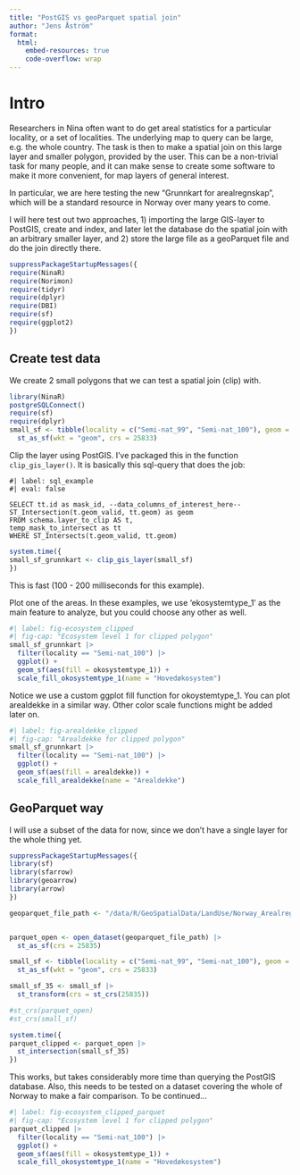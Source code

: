 ```yaml
---
title: "PostGIS vs geoParquet spatial join"
author: "Jens Åström"
format:
  html:
    embed-resources: true
    code-overflow: wrap
---
```


# Intro
Researchers in Nina often want to do get areal statistics for a particular locality, or a set of localities. The underlying map to query can be large, e.g. the whole country. The task is then to make a spatial join on this large layer and smaller polygon, provided by the user. This can be a non-trivial task for many people, and it can make sense to create some software to make it more convenient, for map layers of general interest. 

In particular, we are here testing the new "Grunnkart for arealregnskap", which will be a standard resource in Norway over many years to come.

I will here test out two approaches, 1) importing the large GIS-layer to PostGIS, create and index, and later let the database do the spatial join with an arbitrary smaller layer, and 2) store the large file as a geoParquet file and do the join directly there.


```r
suppressPackageStartupMessages({
require(NinaR)
require(Norimon)
require(tidyr)
require(dplyr)
require(DBI)
require(sf)
require(ggplot2)
})
```

## Create test data
We create 2 small polygons that we can test a spatial join (clip) with.

```r
library(NinaR)
postgreSQLConnect()
require(sf)
require(dplyr)
small_sf <- tibble(locality = c("Semi-nat_99", "Semi-nat_100"), geom = c("POLYGON ((1082500 7775000, 1082500 7775500, 1083000 7775500, 1083000 7775000, 1082500 7775000))", "POLYGON ((1019000 7842500, 1019000 7843000, 1019500 7843000, 1019500 7842500, 1019000 7842500))")) |>
  st_as_sf(wkt = "geom", crs = 25833)
```

Clip the layer using PostGIS. I've packaged this in the function `clip_gis_layer()`. It is basically this sql-query that does the job:

```psql
#| label: sql_example
#| eval: false

SELECT tt.id as mask_id, --data_columns_of_interest_here--
ST_Intersection(t.geom_valid, tt.geom) as geom
FROM schema.layer_to_clip AS t,
temp_mask_to_intersect as tt
WHERE ST_Intersects(t.geom_valid, tt.geom)

```


```r
system.time({
small_sf_grunnkart <- clip_gis_layer(small_sf)
})
```
This is fast (100 - 200 milliseconds for this example).

Plot one of the areas. In these examples, we use 'ekosystemtype_1' as the main feature to analyze, but you could choose any other as well. 

```r
#| label: fig-ecosystem_clipped
#| fig-cap: "Ecosystem level 1 for clipped polygon"
small_sf_grunnkart |>
  filter(locality == "Semi-nat_100") |>  
  ggplot() +
  geom_sf(aes(fill = okosystemtype_1)) +
  scale_fill_okosystemtype_1(name = "Hovedøkosystem")

```

Notice we use a custom ggplot fill function for okoystemtype_1. You can plot arealdekke in a similar way. Other color scale functions might be added later on. 

```r
#| label: fig-arealdekke_clipped
#| fig-cap: "Arealdekke for clipped polygon"
small_sf_grunnkart |>
  filter(locality == "Semi-nat_100") |>  
  ggplot() +
  geom_sf(aes(fill = arealdekke)) +
  scale_fill_arealdekke(name = "Arealdekke")

```



## GeoParquet way
I will use a subset of the data for now, since we don't have a single layer for the whole thing yet.


```r
suppressPackageStartupMessages({
library(sf)
library(sfarrow)
library(geoarrow)
library(arrow)
})
```


```r
geoparquet_file_path <- "/data/R/GeoSpatialData/LandUse/Norway_Arealregnskap/Converted/56_25835_arealregnskap_gdb.parquet"


parquet_open <- open_dataset(geoparquet_file_path) |> 
  st_as_sf(crs = 25835)

```

```r
small_sf <- tibble(locality = c("Semi-nat_99", "Semi-nat_100"), geom = c("POLYGON ((1082500 7775000, 1082500 7775500, 1083000 7775500, 1083000 7775000, 1082500 7775000))", "POLYGON ((1019000 7842500, 1019000 7843000, 1019500 7843000, 1019500 7842500, 1019000 7842500))")) |>
  st_as_sf(wkt = "geom", crs = 25833)

small_sf_35 <- small_sf |> 
  st_transform(crs = st_crs(25835))
```



```r
#st_crs(parquet_open)
#st_crs(small_sf)

system.time({
parquet_clipped <- parquet_open |> 
  st_intersection(small_sf_35)
})
```

This works, but takes considerably more time than querying the PostGIS database. Also, this needs to be tested on a dataset covering the whole of Norway to make a fair comparison. To be continued...

```r
#| label: fig-ecosystem_clipped_parquet
#| fig-cap: "Ecosystem level 1 for clipped polygon"
parquet_clipped |>
  filter(locality == "Semi-nat_100") |>  
  ggplot() +
  geom_sf(aes(fill = okosystemtype_1)) +
  scale_fill_okosystemtype_1(name = "Hovedøkosystem")

```

